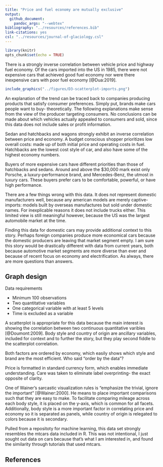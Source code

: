 ```yaml
---
title: "Price and fuel economy are mutually exclusive"
output: 
  github_document: 
    pandoc_args: "--webtex"
bibliography: "../resources/references.bib"
link-citations: yes
csl: "../resources/journal-of-glaciology.csl"
---
```


```r
library(knitr)
opts_chunk$set(echo = TRUE)
```

There is a strongly inverse correlation between vehicle price and highway fuel economy. Of the cars imported into the US in 1985, there were not expensive cars that achieved good fuel economy nor were there inexpensive cars with poor fuel economy [@Dua:2019].

```r
include_graphics("../figures/D3-scatterplot-imports.png")    
```

An explanation of the trend can be traced back to companies producing products that satisfy consumer preferences. Simply put, brands make cars people want to buy- theoretically. The following explanations make sense from the view of the producer targeting consumers. No conclusions can be made about which vehicles actually appealed to consumers and sold, since this data does not include sales or profit information.

Sedan and hatchbacks and wagons strongly exhibit an inverse correlation between price and economy. A budget conscious shopper prioritizes low overall costs: made up of both initial price and operating costs in fuel. Hatchbacks are the lowest cost style of car, and also have some of the highest economy numbers.

Buyers of more expensive cars have different priorities than those of hatchbacks and sedans. Around and above the $30,000 mark exist only Porsche, a luxury-performance brand, and Mercedes-Benz, the utmost in luxury cars. These buyers prefer cars to be comfortable, powerful, or have high performance. 

There are a few things wrong with this data. It does not represent domestic manufacturers well, because any american models are merely captive-imports: models built by overseas manufactures but sold under domestic names. For inexplicable reasons it does not include trucks either. This limited view is still meaningful however, because the US was the largest automobile market at the time.

Finding this data for domestic cars may provide additional context to this story. Perhaps foreign companies produce more economical cars because the domestic producers are leaving that market segment empty. I am sure this story would be drastically different with data from current years, both because automotive market segments are more diverse than ever and because of recent focus on economy and electrification. As always, there are more questions than answers.


## Graph design
 
Data requirements

- Minimum 100 observations
- Two quantitative variables
- One categorical variable with at least 5 levels
- Time is excluded as a variable

A scatterplot is appropriate for this data because the main interest is showing the correlation between two continuous quantitative varibles [@Doumont:2009]. Body style and country of origin are ancillary variables, included for context and to further the story, but they play second fiddle to the scatterplot correlation.

Both factors are ordered by economy, which easily shows which style and brand are the most efficient. Who said "order by the data"?

Price is formatted in standard currency form, which enables immediate understanding. Care was taken to eliminate label overprinting- the exact opposite of clarity.

One of Wainer's sarcastic visualization rules is "emphasize the trivial, ignore the important" [@Wainer:2000]. He means to place important comparisons such that they are easy to make. To facilitate comparing mileage across each body style, it is placed on the y-axis, which is common for all facets. Additionally, body style is a more important factor in correlating price and economy so it is separated as panels, while country of origin is relegated to colors because it is secondary.

Pulled from a repositoty for machine learning, this data set strongly resembles the mtcars data included in R. This was not intentional, I just sought out data on cars because that's what I am interested in, and found the similarity through tutorials that used mtcars.

## References
